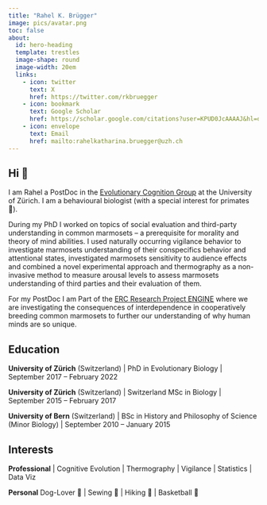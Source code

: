 ```yaml
---
title: "Rahel K. Brügger"
image: pics/avatar.png
toc: false
about: 
  id: hero-heading
  template: trestles
  image-shape: round
  image-width: 20em
  links:
    - icon: twitter
      text: X
      href: https://twitter.com/rkbruegger
    - icon: bookmark
      text: Google Scholar
      href: https://scholar.google.com/citations?user=KPUD0JcAAAAJ&hl=de 
    - icon: envelope
      text: Email
      href: mailto:rahelkatharina.bruegger@uzh.ch
---
```


::: {#hero-heading}
```{=html}
<style>
  body {
  background-image: url('pics/07.jpg') ;
  background-size: cover;
  background-repeat: no-repeat;
  background-size: auto;
}
  
</style>
```
## Hi 👋

I am Rahel a PostDoc in the [Evolutionary Cognition Group](https://evocog-uzh.squarespace.com/) at the University of Zürich. I am a behavioural biologist (with a special interest for primates 🐒).

During my PhD I worked on topics of social evaluation and third-party understanding in common marmosets – a prerequisite for morality and theory of mind abilities. I used naturally occurring vigilance behavior to investigate marmosets understanding of their conspecifics behavior and attentional states, investigated marmosets sensitivity to audience effects and combined a novel experimental approach and thermography as a non-invasive method to measure arousal levels to assess marmosets understanding of third parties and their evaluation of them.

For my PostDoc I am Part of the [ERC Research Project ENGINE](https://evocog-uzh.squarespace.com/erc-project) where we are investigating the consequences of interdependence in cooperatively breeding common marmosets to further our understanding of why human minds are so unique.

## Education

**University of Zürich** (Switzerland) \| PhD in Evolutionary Biology \| September 2017 -- February 2022

**University of Zürich** (Switzerland) \| Switzerland MSc in Biology \| September 2015 -- February 2017

**University of Bern** (Switzerland) \| BSc in History and Philosophy of Science (Minor Biology) \| September 2010 -- January 2015

## Interests

**Professional** \| Cognitive Evolution \| Thermography \| Vigilance \| Statistics \| Data Viz

**Personal** Dog-Lover 🐶 \| Sewing 🧵 \| Hiking 🌄 \| Basketball 🏀
:::



